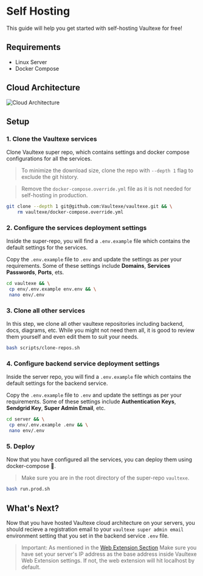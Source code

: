 # Self Hosting

This guide will help you get started with self-hosting Vaultexe for free!

## Requirements

- Linux Server
- Docker Compose

## Cloud Architecture

![Cloud Architecture](../public/cloud.drawio.png)

## Setup

### 1. Clone the Vaultexe services

Clone Vaultexe super repo, which contains settings and docker compose configurations for all the services.

> To minimize the download size, clone the repo with `--depth 1` flag to exclude the git history.

> Remove the `docker-compose.override.yml` file as it is not needed for self-hosting in production.

```bash
git clone --depth 1 git@github.com:Vaultexe/vaultexe.git && \
    rm vaultexe/docker-compose.override.yml
```

### 2. Configure the services deployment settings

Inside the super-repo, you will find a `.env.example` file which contains the default settings for the services.

Copy the `.env.example` file to `.env` and update the settings as per your requirements. Some of these settings include **Domains**, **Services Passwords**, **Ports**, ets.

```bash
cd vaultexe && \
 cp env/.env.example env.env && \
 nano env/.env
```

### 3. Clone all other services

In this step, we clone all other vaultexe repositories including backend, docs, diagrams, etc. While you might not need them all, it is good to review them yourself and even edit them to suit your needs.

```bash
bash scripts/clone-repos.sh
```

### 4. Configure backend service deployment settings

Inside the server repo, you will find a `.env.example` file which contains the default settings for the backend service.

Copy the `.env.example` file to `.env` and update the settings as per your requirements. Some of these settings include **Authentication Keys**, **Sendgrid Key**, **Super Admin Email**, etc.

```bash
cd server && \
 cp env/.env.example .env && \
 nano env/.env
```

### 5. Deploy

Now that you have configured all the services, you can deploy them using docker-compose 🥳.

> Make sure you are in the root directory of the super-repo `vaultexe`.

```bash
bash run.prod.sh
```

## What's Next?

Now that you have hosted Vaultexe cloud architecture on your servers, you should recieve a registration email to your `vaultexe super admin email` environment setting that you set in the backend service `.env` file.

> Important: As mentioned in the [Web Extension Section](/web-extension)
> Make sure you have set your server's IP address as the base address inside Vaultexe Web Extension settings.
> If not, the web extension will hit localhost by default.
